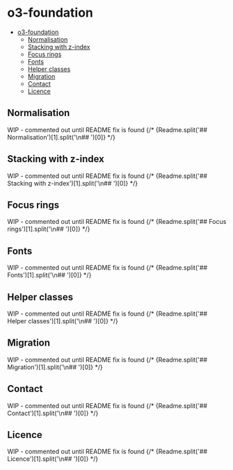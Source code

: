 
<Meta title="Sustainable Views/o3-foundation/Readme" />

# o3-foundation

- [o3-foundation](#o3-foundation)
  - [Normalisation](#normalisation)
  - [Stacking with z-index](#stacking-with-z-index)
  - [Focus rings](#focus-rings)
  - [Fonts](#fonts)
  - [Helper classes](#helper-classes)
  - [Migration](#migration)
  - [Contact](#contact)
  - [Licence](#licence)

## Normalisation

WIP - commented out until README fix is found
{/* <Markdown>{Readme.split('## Normalisation')[1].split('\n## ')[0]}</Markdown> */}

## Stacking with z-index

WIP - commented out until README fix is found
{/*
<Markdown>
	{Readme.split('## Stacking with z-index')[1].split('\n## ')[0]}
</Markdown>
*/}

## Focus rings

WIP - commented out until README fix is found
{/* <Markdown>{Readme.split('## Focus rings')[1].split('\n## ')[0]}</Markdown> */}

## Fonts

WIP - commented out until README fix is found
{/* <Markdown>{Readme.split('## Fonts')[1].split('\n## ')[0]}</Markdown> */}

## Helper classes

WIP - commented out until README fix is found
{/* <Markdown>{Readme.split('## Helper classes')[1].split('\n## ')[0]}</Markdown> */}

## Migration

WIP - commented out until README fix is found
{/* <Markdown>{Readme.split('## Migration')[1].split('\n## ')[0]}</Markdown> */}

## Contact

WIP - commented out until README fix is found
{/* <Markdown>{Readme.split('## Contact')[1].split('\n## ')[0]}</Markdown> */}

## Licence

WIP - commented out until README fix is found
{/* <Markdown>{Readme.split('## Licence')[1].split('\n## ')[0]}</Markdown> */}
